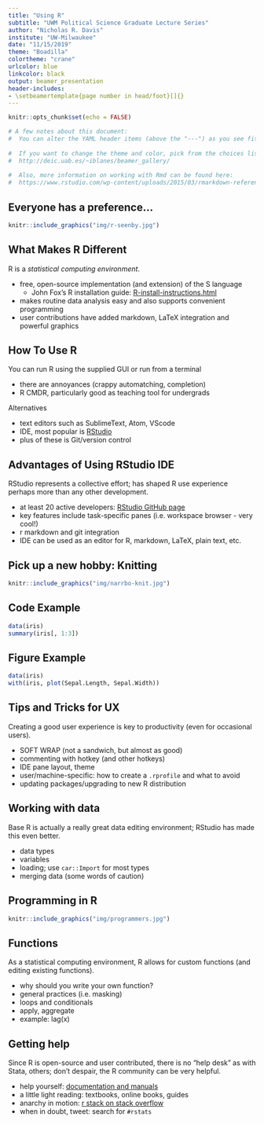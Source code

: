 ```yaml
---
title: "Using R"
subtitle: "UWM Political Science Graduate Lecture Series"
author: "Nicholas R. Davis"
institute: "UW-Milwaukee"
date: "11/15/2019"
theme: "Boadilla"
colortheme: "crane"
urlcolor: blue
linkcolor: black
output: beamer_presentation
header-includes:
- \setbeamertemplate{page number in head/foot}[]{}
---
```


```r
knitr::opts_chunk$set(echo = FALSE)

# A few notes about this document: 
#  You can alter the YAML header items (above the "---") as you see fit. 
  
#  If you want to change the theme and color, pick from the choices listed here:
#  http://deic.uab.es/~iblanes/beamer_gallery/
  
#  Also, more information on working with Rmd can be found here: 
#  https://www.rstudio.com/wp-content/uploads/2015/03/rmarkdown-reference.pdf

```

## Everyone has a preference...

```r
knitr::include_graphics("img/r-seenby.jpg")
```

## What Makes R Different

R is a *statistical computing environment*. 

* free, open-source implementation (and extension) of the S language 
  - John Fox's R installation guide: [R-install-instructions.html](https://socialsciences.mcmaster.ca/jfox/Courses/R/ICPSR/R-install-instructions.html)
* makes routine data analysis easy and also supports convenient programming 
* user contributions have added markdown, LaTeX integration and powerful graphics 

## How To Use R

You can run R using the supplied GUI or run from a terminal 

* there are annoyances (crappy automatching, completion)
* R CMDR, particularly good as teaching tool for undergrads

Alternatives 

* text editors such as SublimeText, Atom, VScode
* IDE, most popular is [RStudio](https://rstudio.com/)
* plus of these is Git/version control

## Advantages of Using RStudio IDE

RStudio represents a collective effort; has shaped R use experience perhaps more than any other development.

* at least 20 active developers: [RStudio GitHub page](https://github.com/rstudio)
* key features include task-specific panes (i.e. workspace browser - very cool!)
* r markdown and git integration
* IDE can be used as an editor for R, markdown, LaTeX, plain text, etc.

## Pick up a new hobby: Knitting

```r
knitr::include_graphics("img/narrbo-knit.jpg")
```

## Code Example

```r
data(iris)
summary(iris[, 1:3])
```

## Figure Example

```r
data(iris)
with(iris, plot(Sepal.Length, Sepal.Width))
```

## Tips and Tricks for UX

Creating a good user experience is key to productivity (even for occasional users).

* SOFT WRAP (not a sandwich, but almost as good)
* commenting with hotkey (and other hotkeys)
* IDE pane layout, theme
* user/machine-specific: how to create a `.rprofile` and what to avoid
* updating packages/upgrading to new R distribution

## Working with data

Base R is actually a really great data editing environment; RStudio has made this even better.

* data types
* variables
* loading; use `car::Import` for most types
* merging data (some words of caution)

## Programming in R

```r
knitr::include_graphics("img/programmers.jpg")
```

## Functions

As a statistical computing environment, R allows for custom functions (and editing existing functions).

* why should you write your own function?
* general practices (i.e. masking)
* loops and conditionals
* apply, aggregate
* example: lag(x)

## Getting help

Since R is open-source and user contributed, there is no "help desk" as with Stata, others; don't despair, the R community can be very helpful. 

* help yourself: [documentation and manuals](https://www.r-project.org/help.html)
* a little light reading: textbooks, online books, guides
* anarchy in motion: [r stack on stack overflow](https://stackoverflow.com/questions/tagged/r)
* when in doubt, tweet: search for `#rstats`

